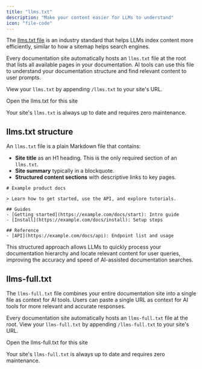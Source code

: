 ```yaml
---
title: "llms.txt"
description: "Make your content easier for LLMs to understand"
icon: "file-code"
---
```



The [llms.txt file](https://llmstxt.org) is an industry standard that helps LLMs index content more efficiently, similar to how a sitemap helps search engines.

Every documentation site automatically hosts an `llms.txt` file at the root that lists all available pages in your documentation. AI tools can use this file to understand your documentation structure and find relevant content to user prompts.

View your `llms.txt` by appending `/llms.txt` to your site's URL.

<PreviewButton href="https://mintlify.com/docs/llms.txt">Open the llms.txt for this site</PreviewButton>

Your site's `llms.txt` is always up to date and requires zero maintenance.

## llms.txt structure

An `llms.txt` file is a plain Markdown file that contains:

- **Site title** as an H1 heading. This is the only required section of an `llms.txt`.
- **Site summary** typically in a blockquote.
- **Structured content sections** with descriptive links to key pages.

```mdx Example llms.txt
# Example product docs

> Learn how to get started, use the API, and explore tutorials.  

## Guides  
- [Getting started](https://example.com/docs/start): Intro guide  
- [Install](https://example.com/docs/install): Setup steps  

## Reference  
- [API](https://example.com/docs/api): Endpoint list and usage
```

This structured approach allows LLMs to quickly process your documentation hierarchy and locate relevant content for user queries, improving the accuracy and speed of AI-assisted documentation searches.

## llms-full.txt

The `llms-full.txt` file combines your entire documentation site into a single file as context for AI tools. Users can paste a single URL as context for AI tools for more relevant and accurate responses.

Every documentation site automatically hosts an `llms-full.txt` file at the root. View your `llms-full.txt` by appending `/llms-full.txt` to your site's URL.

<PreviewButton href="https://mintlify.com/docs/llms-full.txt">Open the llms-full.txt for this site</PreviewButton>

Your site's `llms-full.txt` is always up to date and requires zero maintenance.
